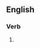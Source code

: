 {{also|bodysurfing|body-surfing}}
==English==

===Verb===
{{head|en|verb form}}

# {{present participle of|body surf|lang=en|nocat=1}}